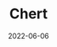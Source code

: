 ---
title: Chert
tags: [type]
start_date: 2020-01-21
date: 2022-06-06
draft: true
slug: '/chert'
---